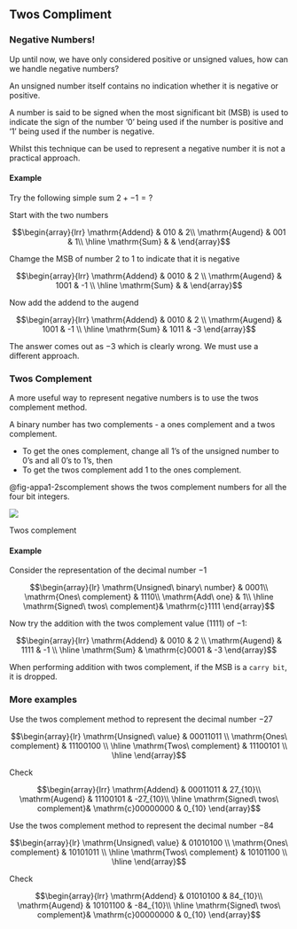 ## Twos Compliment{#sec-appendixa-2scomp}

### Negative Numbers!

Up until now, we have only considered positive or unsigned values, how can we handle negative numbers?

An unsigned number itself contains no indication whether it is negative or positive. 

A number is said to be signed when the most significant bit (MSB) is used to indicate the sign of the number
‘0’ being used if the number is positive and ‘1’ being used if the number is negative.

Whilst this technique can be used to represent a negative number it is not a practical approach.

#### Example{.unnumbered}
Try the following simple sum $2 + -1 = ?$

Start with the two numbers 

$$\begin{array}{lrr}
\mathrm{Addend} & 010 & 2\\
\mathrm{Augend} & 001 & 1\\
\hline
\mathrm{Sum} & &
\end{array}$$

Chamge the MSB of number 2 to 1 to indicate that it is negative

$$\begin{array}{lrr}
\mathrm{Addend} & 0010 & 2 \\
\mathrm{Augend} & 1001 & -1 \\
\hline
\mathrm{Sum} & &
\end{array}$$

Now add the addend to the augend

$$\begin{array}{lrr}
\mathrm{Addend} & 0010 & 2 \\
\mathrm{Augend} & 1001 & -1 \\
\hline
\mathrm{Sum} & 1011 & -3
\end{array}$$

The answer comes out as $-3$ which is clearly wrong. We must use a different approach.

### Twos Complement

A more useful way to represent negative numbers is to use the twos complement method. 

A binary number has two complements - a ones complement and a twos complement.

- To get the ones complement, change all 1’s of the unsigned number to 0’s and all 0’s to 1’s, then
- To get the twos complement add 1 to the ones complement.

@fig-appa1-2scomplement shows the twos complement numbers for all the four bit integers.

::: {#fig-appa1-2scomplement} 
![](pictures/2scomplement.png){fig-alt="Twos complement."}

Twos complement
:::

#### Example{.unnumbered}

Consider the representation of the decimal number $-1$

$$\begin{array}{lr}
\mathrm{Unsigned\ binary\ number} & 0001\\
\mathrm{Ones\ complement} & 1110\\
\mathrm{Add\ one} & 1\\
\hline
\mathrm{Signed\ twos\ complement}& \mathrm{c}1111
\end{array}$$

Now try the addition with the twos complement value ($1111$) of $-1$:

$$\begin{array}{lrr}
\mathrm{Addend} & 0010 & 2 \\
\mathrm{Augend} & 1111 & -1 \\
\hline
\mathrm{Sum} & \mathrm{c}0001 & -3
\end{array}$$

When performing addition with twos complement, if the MSB is a `carry bit`, it is dropped.

### More examples

Use the twos complement method to represent the decimal number $-27$

$$\begin{array}{lr}
\mathrm{Unsigned\ value} & 00011011 \\
\mathrm{Ones\ complement} & 11100100 \\
\hline
\mathrm{Twos\ complement} & 11100101 \\
\hline
\end{array}$$

Check

$$\begin{array}{lrr}
\mathrm{Addend} & 00011011 & 27_{10}\\
\mathrm{Augend} & 11100101 & -27_{10}\\
\hline
\mathrm{Signed\ twos\ complement}& \mathrm{c}00000000 & 0_{10}
\end{array}$$

Use the twos complement method to represent the decimal number $-84$

$$\begin{array}{lr}
\mathrm{Unsigned\ value} &  01010100 \\
\mathrm{Ones\ complement} & 10101011 \\
\hline
\mathrm{Twos\ complement} & 10101100 \\
\hline
\end{array}$$

Check

$$\begin{array}{lrr}
\mathrm{Addend} & 01010100 & 84_{10}\\
\mathrm{Augend} & 10101100 & -84_{10}\\
\hline
\mathrm{Signed\ twos\ complement}& \mathrm{c}00000000 & 0_{10}
\end{array}$$
